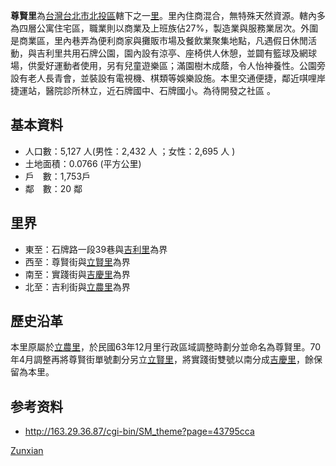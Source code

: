 '''尊賢里'''為[[台灣|台灣]][[台北市|台北市]][[北投區|北投區]]轄下之一[[里|里]]。里內住商混合，無特殊天然資源。轄內多為四層公寓住宅區，職業則以商業及上班族佔27%，製造業與服務業居次。外圍是商業區，里內巷弄為便利商家與攤販市場及餐飲業聚集地點，凡遇假日休閒活動，與吉利里共用石牌公園，園內設有涼亭、座椅供人休憩，並闢有籃球及網球場，供愛好運動者使用，另有兒童遊樂區；滿園樹木成蔭，令人怡神養性。公園旁設有老人長青會，並裝設有電視機、棋類等娛樂設施。本里交通便捷，鄰近唭哩岸捷運站，醫院診所林立，近石牌國中、石牌國小。為待開發之社區 。
== 基本資料 ==
*人口數：5,127 人(男性：2,432 人 ；女性：2,695 人 ) 
*土地面積：0.0766 (平方公里) 
*戶　數：1,753戶 
*鄰　數：20 鄰
== 里界 ==
*東至：石牌路一段39巷與[[吉利里|吉利里]]為界 
*西至：尊賢街與[[立賢里|立賢里]]為界 
*南至：實踐街與[[吉慶里|吉慶里]]為界 
*北至：吉利街與[[立農里|立農里]]為界
{{模板:臺北市北投區 里}}

== 歷史沿革 ==
本里原屬於[[立農里|立農里]]，於民國63年12月里行政區域調整時劃分並命名為尊賢里。70年4月調整再將尊賢街單號劃分另立[[立賢里|立賢里]]，將實踐街雙號以南分成[[吉慶里|吉慶里]]，餘保留為本里。

== 参考资料 ==
*http://163.29.36.87/cgi-bin/SM_theme?page=43795cca{{dead link|date=2017年12月 |bot=InternetArchiveBot |fix-attempted=yes }}

[[Category:北投區的里|Zunxian]]